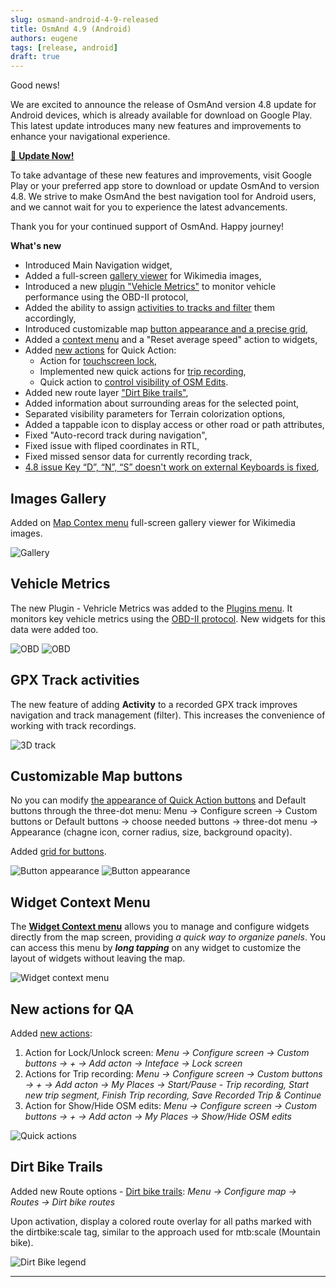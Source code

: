 ```yaml
---
slug: osmand-android-4-9-released
title: OsmAnd 4.9 (Android)
authors: eugene
tags: [release, android]
draft: true
---
```



Good news!  

We are excited to announce the release of OsmAnd version 4.8 update for Android devices, which is already available for download on Google Play. This latest update introduces many new features and improvements to enhance your navigational experience.

[🔄   **Update Now!**](https://play.google.com/store/apps/dev?id=8483587772816822023)

To take advantage of these new features and improvements, visit Google Play or your preferred app store to download or update OsmAnd to version 4.8. We strive to make OsmAnd the best navigation tool for Android users, and we cannot wait for you to experience the latest advancements.

Thank you for your continued support of OsmAnd. Happy journey!

<!--truncate-->


**What's new**

- Introduced Main Navigation widget,
- Added a full-screen [gallery viewer](#images-gallery) for Wikimedia images,
- Introduced a new [plugin "Vehicle Metrics"](#vehicle-metrics) to monitor vehicle performance using the OBD-II protocol,
- Added the ability to assign [activities to tracks and filter](#gpx-track-activities) them accordingly,
- Introduced customizable map [button appearance and a precise grid](#customizable-map-buttons),
- Added a [context menu](#widget-context-menu) and a "Reset average speed" action to widgets,
- Added [new actions](#new-actions-for-qa) for Quick Action:
  - Action for [touchscreen lock](https://github.com/osmandapp/OsmAnd/issues/20742),
  - Implemented new quick actions for [trip recording](https://osmand.net/docs/user/plugins/trip-recording),
  - Quick action to [control visibility of OSM Edits](https://github.com/osmandapp/OsmAnd/issues/20711).
- Added new route layer ["Dirt Bike trails"](https://github.com/osmandapp/OsmAnd/issues/18756),
- Added information about surrounding areas for the selected point,
- Separated visibility parameters for Terrain colorization options,
- Added a tappable icon to display access or other road or path attributes,
- Fixed "Auto-record track during navigation",
- Fixed issue with fliped coordinates in RTL,
- Fixed missed sensor data for currently recording track,
- [4.8 issue Key “D”, “N”, “S” doesn't work on external Keyboards is fixed](https://github.com/osmandapp/OsmAnd/issues/20636),


<!-- 
- [Activities](https://github.com/osmandapp/OsmAnd/issues/17997) for GPX track data.
- [Autosync](https://github.com/osmandapp/OsmAnd/issues/18212) OsmAnd Cloud.
- [Smartwatch](https://github.com/osmandapp/OsmAnd/issues/9258).
- Created quick actions to represent 'Map rotate'
- Default buttons – Appearance.
- Main navigation widgets.
- Search (USA address).
- Nautical maps (new data).
- Traffic (Germany and Netherlands).
- Geographic grid.
-->

## Images Gallery

Added on [Map Contex menu](https://osmand.net/docs/user/map/map-context-menu#online-photos) full-screen gallery viewer for Wikimedia images.

![Gallery](./img/gallery.png)

## Vehicle Metrics

The new Plugin - Vehricle Metrics was added to the [Plugins menu](https://osmand.net/docs/user/plugins/). It monitors key vehicle metrics using the [OBD-II protocol](https://en.wikipedia.org/wiki/OBD-II_PIDs). New widgets for this data were added too.

![OBD](./img/obd.png) ![OBD](./img/obd_1.png)

## GPX Track activities

The new feature of adding **Activity** to a recorded GPX track improves navigation and track management (filter). This increases the convenience of working with track recordings.

![3D track](./img/track_activity.png)

## Customizable Map buttons

No you can modify [the appearance of Quick Action buttons](https://osmand.net/docs/user/widgets/quick-action#quick-action-button-appearance) and Default buttons through the three-dot menu: Menu → Configure screen → Custom buttons or Default buttons → choose needed buttons → three-dot menu → Appearance (chagne icon, corner radius, size, background opacity).

Added [grid for buttons](https://github.com/osmandapp/OsmAnd/issues/19164).

![Button appearance](./img/button_appearance.png) ![Button appearance](./img/button_appearance_1.png)


## Widget Context Menu

The [**Widget Context menu**](https://osmand.net/docs/user/widgets/configure-screen.md#panel-widgets-settings) allows you to manage and configure widgets directly from the map screen, providing *a quick way to organize panels*. You can access this menu by ***long tapping*** on any widget to customize the layout of widgets without leaving the map.

![Widget context menu](@site/static/img/widgets/widget_context_menu_andr.png)

## New actions for QA

Added [new actions](https://osmand.net/docs/user/widgets/quick-action#action-types): 
1. Action for Lock/Unlock screen: _Menu → Configure screen → Custom buttons → + → Add acton → Inteface → Lock screen_
2. Actions for Trip recording: _Menu → Configure screen → Custom buttons → + → Add acton → My Places → Start/Pause - Trip recording, Start new trip segment, Finish Trip recording, Save Recorded Trip & Continue_
3. Action for Show/Hide OSM edits: _Menu → Configure screen → Custom buttons → + → Add acton → My Places → Show/Hide OSM edits_

![Quick actions](./img/quick_action.png)

## Dirt Bike Trails

Added new Route options  - [Dirt bike trails](https://osmand.net/docs/user/map/vector-maps#routes): _Menu → Configure map → Routes → Dirt bike routes_ 

Upon activation, display a colored route overlay for all paths marked with the dirtbike:scale tag, similar to the approach used for mtb:scale (Mountain bike).

![Dirt Bike legend](./img/dirt_bike.png)
________________________________________

<LinksSocial/>
<LinksTelegram/>
<AndroidStore/>
